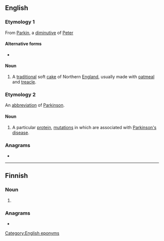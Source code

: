 {{also|Parkin}}
==English==

===Etymology 1===
From [[Parkin]], a [[Appendix:Glossary#diminutive|diminutive]] of [[Peter]]

====Alternative forms====
* {{l|en|perkin}}

====Noun====
{{en-noun|-}}

# A [[traditional]] soft [[cake]] of Northern [[England]], usually made with [[oatmeal]] and [[treacle]].

===Etymology 2===
An [[Appendix:Glossary#abbreviation|abbreviation]] of [[Parkinson]].

====Noun====
{{en-noun|-|s}}

# {{lb|en|biochemistry}} A particular [[protein]], [[mutation]]s in which are associated with [[Parkinson's disease]].

===Anagrams===
* {{anagrams|en|kirpan}}

[[Category:English eponyms]]

----

==Finnish==

===Noun===
{{head|fi|noun form}}

# {{fi-form of|case=genitive|pl=singular|parkki}}

===Anagrams===
* {{anagrams|fi|kirpan|prikan}}